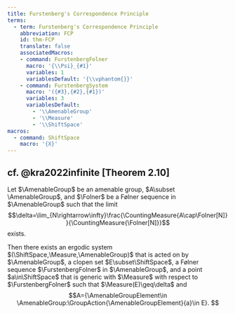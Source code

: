 ```yaml
---
title: Furstenberg's Correspondence Principle
terms:
  - term: Furstenberg's Correspondence Principle
    abbreviation: FCP
    id: thm-FCP
    translate: false
    associatedMacros:
    - command: FurstenbergFolner
      macro: '{\\Psi}_{#1}'
      variables: 1
      variablesDefault: '{\\vphantom{}}'
    - command: FurstenbergSystem
      macro: '({#3},{#2},{#1})'
      variables: 3
      variablesDefault:
        - '\\AmenableGroup'
        - '\\Measure'
        - '\\ShiftSpace'
macros:
  - command: ShiftSpace
    macro: '{X}'
---
```


::: {#thm-FCP}
## cf. @kra2022infinite [Theorem 2.10]

Let $\AmenableGroup$ be an amenable group, $A\subset \AmenableGroup$, and $\Folner$ be a Følner sequence in $\AmenableGroup$ such that the limit
$$\delta=\lim_{N\rightarrow\infty}\frac{\CountingMeasure{A\cap\Folner[N]}}{\CountingMeasure{\Folner[N]}}$$
exists.

Then there exists an ergodic system $(\ShiftSpace,\Measure,\AmenableGroup)$ that is acted on by $\AmenableGroup$, a clopen set $E\subset\ShiftSpace$, a Følner sequence $\FurstenbergFolner$ in $\AmenableGroup$, and a point $a\in\ShiftSpace$ that is generic with $\Measure$ with respect to $\FurstenbergFolner$ such that $\Measure(E)\geq\delta$ and
$$A={\AmenableGroupElement\in \AmenableGroup:\GroupAction{\AmenableGroupElement}{a}\in E}. $$

:::